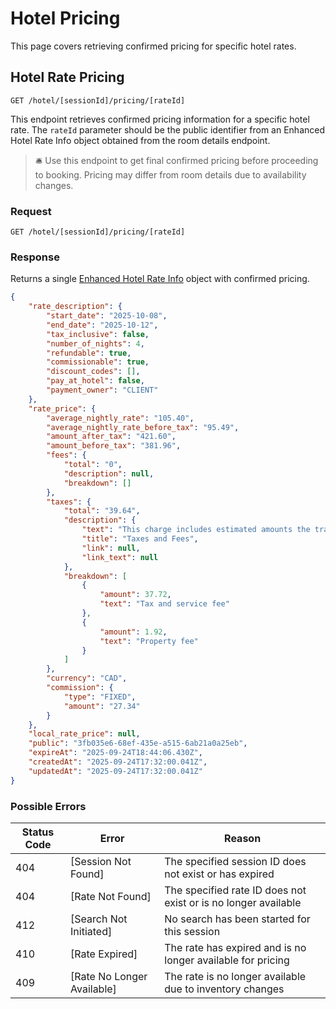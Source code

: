 # Hotel Pricing

This page covers retrieving confirmed pricing for specific hotel rates.

## Hotel Rate Pricing

`GET /hotel/[sessionId]/pricing/[rateId]`

This endpoint retrieves confirmed pricing information for a specific hotel rate. The `rateId` parameter should be the public identifier from an Enhanced Hotel Rate Info object obtained from the room details endpoint.

> 🛎 Use this endpoint to get final confirmed pricing before proceeding to booking. Pricing may differ from room details due to availability changes.

### Request

`GET /hotel/[sessionId]/pricing/[rateId]`

### Response

Returns a single [Enhanced Hotel Rate Info](/versions/v5/glossary#enhanced-hotel-rate-info) object with confirmed pricing.

```json filename="GET /hotel/[sessionId]/pricing/[rateId]" copy
{
    "rate_description": {
        "start_date": "2025-10-08",
        "end_date": "2025-10-12",
        "tax_inclusive": false,
        "number_of_nights": 4,
        "refundable": true,
        "commissionable": true,
        "discount_codes": [],
        "pay_at_hotel": false,
        "payment_owner": "CLIENT"
    },
    "rate_price": {
        "average_nightly_rate": "105.40",
        "average_nightly_rate_before_tax": "95.49",
        "amount_after_tax": "421.60",
        "amount_before_tax": "381.96",
        "fees": {
            "total": "0",
            "description": null,
            "breakdown": []
        },
        "taxes": {
            "total": "39.64",
            "description": {
                "text": "This charge includes estimated amounts the travel service provider (i.e. hotel, car rental company) pays for their taxes, and/or taxes that we pay, to taxing authorities on your booking (including but not limited to sales, occupancy, and value added tax). This amount may also include any amounts charged to us for resort fees, cleaning fees, and other fees and/or a fee we, the hotel supplier and/or the site you booked on, retain as part of the compensation for our and/or their services, which varies based on factors such as location, the amount, and how you booked. For more details, please see the terms and conditions.",
                "title": "Taxes and Fees",
                "link": null,
                "link_text": null
            },
            "breakdown": [
                {
                    "amount": 37.72,
                    "text": "Tax and service fee"
                },
                {
                    "amount": 1.92,
                    "text": "Property fee"
                }
            ]
        },
        "currency": "CAD",
        "commission": {
            "type": "FIXED",
            "amount": "27.34"
        }
    },
    "local_rate_price": null,
    "public": "3fb035e6-68ef-435e-a515-6ab21a0a25eb",
    "expireAt": "2025-09-24T18:44:06.430Z",
    "createdAt": "2025-09-24T17:32:00.041Z",
    "updatedAt": "2025-09-24T17:32:00.041Z"
}
```

### Possible Errors

| Status Code | Error | Reason |
|---|---|---|
| 404 | [Session Not Found] | The specified session ID does not exist or has expired |
| 404 | [Rate Not Found] | The specified rate ID does not exist or is no longer available |
| 412 | [Search Not Initiated] | No search has been started for this session |
| 410 | [Rate Expired] | The rate has expired and is no longer available for pricing |
| 409 | [Rate No Longer Available] | The rate is no longer available due to inventory changes |
